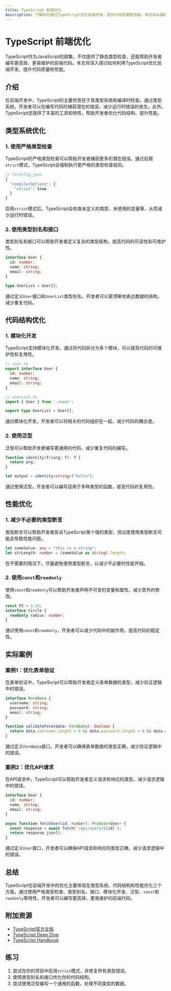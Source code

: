 ```yaml
---
title: TypeScript 前端优化
description: 了解如何通过TypeScript优化前端开发，提升代码质量和性能。本文将从基础概念到实际案例，逐步讲解TypeScript在前端优化中的应用。
---
```


# TypeScript 前端优化

TypeScript作为JavaScript的超集，不仅提供了静态类型检查，还能帮助开发者编写更高效、更易维护的前端代码。本文将深入探讨如何利用TypeScript优化前端开发，提升代码质量和性能。

## 介绍

在前端开发中，TypeScript的主要优势在于其类型系统和编译时检查。通过类型系统，开发者可以在编写代码时捕获潜在的错误，减少运行时错误的发生。此外，TypeScript还提供了丰富的工具和特性，帮助开发者优化代码结构、提升性能。

## 类型系统优化

### 1. 使用严格类型检查

TypeScript的严格类型检查可以帮助开发者捕获更多的潜在错误。通过启用`strict`模式，TypeScript会强制执行更严格的类型检查规则。

```typescript
// tsconfig.json
{
  "compilerOptions": {
    "strict": true
  }
}
```

启用`strict`模式后，TypeScript会检查未定义的类型、未使用的变量等，从而减少运行时错误。

### 2. 使用类型别名和接口

类型别名和接口可以帮助开发者定义复杂的类型结构，提高代码的可读性和可维护性。

```typescript
interface User {
  id: number;
  name: string;
  email: string;
}

type UserList = User[];
```

通过定义`User`接口和`UserList`类型别名，开发者可以更清晰地表达数据的结构，减少重复代码。

## 代码结构优化

### 1. 模块化开发

TypeScript支持模块化开发，通过将代码拆分为多个模块，可以提高代码的可维护性和复用性。

```typescript
// user.ts
export interface User {
  id: number;
  name: string;
  email: string;
}

// userList.ts
import { User } from './user';

export type UserList = User[];
```

通过模块化开发，开发者可以将相关的代码组织在一起，减少代码的耦合度。

### 2. 使用泛型

泛型可以帮助开发者编写更通用的代码，减少重复代码的编写。

```typescript
function identity<T>(arg: T): T {
  return arg;
}

let output = identity<string>("hello");
```

通过使用泛型，开发者可以编写适用于多种类型的函数，提高代码的复用性。

## 性能优化

### 1. 减少不必要的类型断言

类型断言可以帮助开发者告诉TypeScript某个值的类型，但过度使用类型断言可能会导致性能问题。

```typescript
let someValue: any = "this is a string";
let strLength: number = (someValue as string).length;
```

在不需要的情况下，尽量避免使用类型断言，以减少不必要的性能开销。

### 2. 使用`const`和`readonly`

使用`const`和`readonly`可以帮助开发者声明不可变的变量和属性，减少意外的修改。

```typescript
const PI = 3.14;
interface Circle {
  readonly radius: number;
}
```

通过使用`const`和`readonly`，开发者可以减少代码中的副作用，提高代码的稳定性。

## 实际案例

### 案例1：优化表单验证

在表单验证中，TypeScript可以帮助开发者定义表单数据的类型，减少验证逻辑中的错误。

```typescript
interface FormData {
  username: string;
  password: string;
  email: string;
}

function validateForm(data: FormData): boolean {
  return data.username.length > 0 && data.password.length > 0 && data.email.includes("@");
}
```

通过定义`FormData`接口，开发者可以确保表单数据的类型正确，减少验证逻辑中的错误。

### 案例2：优化API请求

在API请求中，TypeScript可以帮助开发者定义请求和响应的类型，减少请求逻辑中的错误。

```typescript
interface User {
  id: number;
  name: string;
  email: string;
}

async function fetchUser(id: number): Promise<User> {
  const response = await fetch(`/api/users/${id}`);
  return response.json();
}
```

通过定义`User`接口，开发者可以确保API请求和响应的类型正确，减少请求逻辑中的错误。

## 总结

TypeScript在前端开发中的优化主要体现在类型系统、代码结构和性能优化三个方面。通过使用严格类型检查、类型别名、接口、模块化开发、泛型、`const`和`readonly`等特性，开发者可以编写更高效、更易维护的前端代码。

## 附加资源

- [TypeScript官方文档](https://www.typescriptlang.org/docs/)
- [TypeScript Deep Dive](https://basarat.gitbook.io/typescript/)
- [TypeScript Handbook](https://www.typescriptlang.org/docs/handbook/intro.html)

## 练习

1. 尝试在你的项目中启用`strict`模式，并修复所有类型错误。
2. 使用类型别名和接口优化你的代码结构。
3. 尝试使用泛型编写一个通用的函数，处理不同类型的数据。
